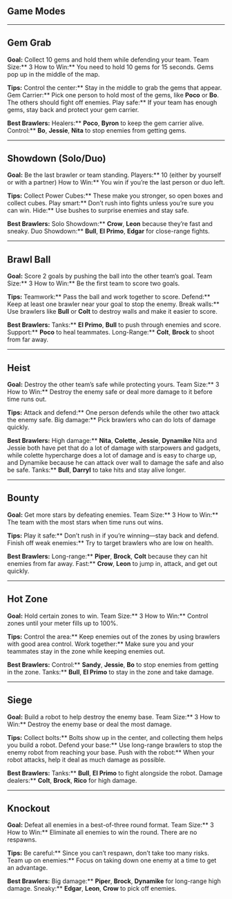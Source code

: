 ## Game Modes

---

## **Gem Grab**
**Goal:** Collect 10 gems and hold them while defending your team.
Team Size:** 3
How to Win:** You need to hold 10 gems for 15 seconds. Gems pop up in the middle of the map.

**Tips:**
Control the center:** Stay in the middle to grab the gems that appear.
Gem Carrier:** Pick one person to hold most of the gems, like **Poco** or **Bo**. The others should fight off enemies.
Play safe:** If your team has enough gems, stay back and protect your gem carrier.

**Best Brawlers:**
Healers:** **Poco**, **Byron** to keep the gem carrier alive.
Control:** **Bo**, **Jessie**, **Nita** to stop enemies from getting gems.

---

## **Showdown (Solo/Duo)**
**Goal:** Be the last brawler or team standing.
Players:** 10 (either by yourself or with a partner)
How to Win:** You win if you’re the last person or duo left.

**Tips:**
Collect Power Cubes:** These make you stronger, so open boxes and collect cubes.
Play smart:** Don’t rush into fights unless you're sure you can win.
Hide:** Use bushes to surprise enemies and stay safe.

**Best Brawlers:**
Solo Showdown:** **Crow**, **Leon** because they’re fast and sneaky.
Duo Showdown:** **Bull**, **El Primo**, **Edgar** for close-range fights.

---

## **Brawl Ball**
**Goal:** Score 2 goals by pushing the ball into the other team’s goal.
Team Size:** 3
How to Win:** Be the first team to score two goals.

**Tips:**
Teamwork:** Pass the ball and work together to score.
Defend:** Keep at least one brawler near your goal to stop the enemy.
Break walls:** Use brawlers like **Bull** or **Colt** to destroy walls and make it easier to score.

**Best Brawlers:**
Tanks:** **El Primo**, **Bull** to push through enemies and score.
Support:** **Poco** to heal teammates.
Long-Range:** **Colt**, **Brock** to shoot from far away.

---

## **Heist**
**Goal:** Destroy the other team’s safe while protecting yours.
Team Size:** 3
How to Win:** Destroy the enemy safe or deal more damage to it before time runs out.

**Tips:**
Attack and defend:** One person defends while the other two attack the enemy safe.
Big damage:** Pick brawlers who can do lots of damage quickly.

**Best Brawlers:**
High damage:** **Nita**, **Colette**, **Jessie**, **Dynamike** Nita and Jessie both have pet that do a lot of damage with starpowers and gadgets, while colette hypercharge does a lot of damage and is easy to charge up, and Dynamike because he can attack over wall to damage the safe and also be safe.
Tanks:** **Bull**, **Darryl** to take hits and stay alive longer.

---

## **Bounty**
**Goal:** Get more stars by defeating enemies.
Team Size:** 3
How to Win:** The team with the most stars when time runs out wins.

**Tips:**
Play it safe:** Don’t rush in if you’re winning—stay back and defend.
Finish off weak enemies:** Try to target brawlers who are low on health.

**Best Brawlers:**
Long-range:** **Piper**, **Brock**, **Colt** because they can hit enemies from far away.
Fast:** **Crow**, **Leon** to jump in, attack, and get out quickly.

---

## **Hot Zone**
**Goal:** Hold certain zones to win.
Team Size:** 3
How to Win:** Control zones until your meter fills up to 100%.

**Tips:**
Control the area:** Keep enemies out of the zones by using brawlers with good area control.
Work together:** Make sure you and your teammates stay in the zone while keeping enemies out.

**Best Brawlers:**
Control:** **Sandy**, **Jessie**, **Bo** to stop enemies from getting in the zone.
Tanks:** **Bull**, **El Primo** to stay in the zone and take damage.

---

## **Siege**
**Goal:** Build a robot to help destroy the enemy base.
Team Size:** 3
How to Win:** Destroy the enemy base or deal the most damage.

**Tips:**
Collect bolts:** Bolts show up in the center, and collecting them helps you build a robot.
Defend your base:** Use long-range brawlers to stop the enemy robot from reaching your base.
Push with the robot:** When your robot attacks, help it deal as much damage as possible.

**Best Brawlers:**
Tanks:** **Bull**, **El Primo** to fight alongside the robot.
Damage dealers:** **Colt**, **Brock**, **Rico** for high damage.

---

## **Knockout**
**Goal:** Defeat all enemies in a best-of-three round format.
Team Size:** 3
How to Win:** Eliminate all enemies to win the round. There are no respawns.

**Tips:**
Be careful:** Since you can’t respawn, don’t take too many risks.
Team up on enemies:** Focus on taking down one enemy at a time to get an advantage.

**Best Brawlers:**
Big damage:** **Piper**, **Brock**, **Dynamike** for long-range high damage.
Sneaky:** **Edgar**, **Leon**, **Crow** to pick off enemies.
